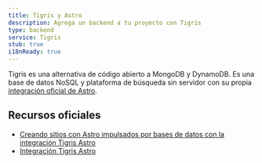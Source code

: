 ```yaml
---
title: Tigris y Astro
description: Agrega un backend a tu proyecto con Tigris
type: backend
service: Tigris
stub: true
i18nReady: true
---
```


Tigris es una alternativa de código abierto a MongoDB y DynamoDB. Es una base de datos NoSQL y plataforma de búsqueda sin servidor con su propia [integración oficial de Astro](https://github.com/tigrisdata/tigris-astro).

## Recursos oficiales
- [Creando sitios con Astro impulsados por bases de datos con la integración Tigris Astro](https://www.tigrisdata.com/blog/astro-tigris-integration/)
- [Integración Tigris Astro](https://www.tigrisdata.com/docs/sdkstools/astro/)

